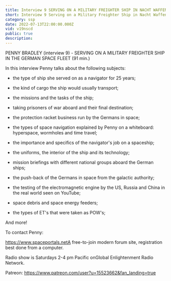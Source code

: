 ```yaml
---
title: Interview 9 SERVING ON A MILITARY FREIGHTER SHIP IN NACHT WAFFEN
short: Interview 9 Serving on a Military Freighter Ship in Nacht Waffen
category: ssp
date: 2022-07-13T22:00:00.000Z
vid: v19nscd
public: true
description:
---
```

PENNY BRADLEY (interview 9) - SERVING ON A MILITARY FREIGHTER SHIP IN THE GERMAN SPACE FLEET (91 min.)

In this interview Penny talks about the following subjects:

- the type of ship she served on as a navigator for 25 years;

- the kind of cargo the ship would usually transport;

- the missions and the tasks of the ship;

- taking prisoners of war aboard and their final destination;

- the protection racket business run by the Germans in space;

- the types of space navigation explained by Penny on a whiteboard: hyperspace, wormholes and time travel;

- the importance and specifics of the navigator's job on a spaceship;

- the uniforms, the interior of the ship and its technology;

- mission briefings with different national groups aboard the German ships;

- the push-back of the Germans in space from the galactic authority;

- the testing of the electromagnetic engine by the US, Russia and China in the real world seen on YouTube;

- space debris and space energy feeders;

- the types of ET's that were taken as POW's;

And more!

To contact Penny:

https://www.spaceportals.net​​​​A free-to-join modern forum site, registration best done from a computer.

Radio show is Saturdays 2-4 pm Pacific onGlobal Enlightenment Radio Network.

Patreon: https://www.patreon.com/user?u=15523662&fan_landing=true
